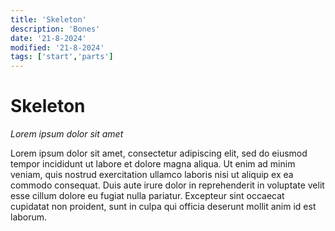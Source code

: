 ```yaml
---
title: 'Skeleton'
description: 'Bones'
date: '21-8-2024'
modified: '21-8-2024'
tags: ['start','parts']
---
```


# Skeleton
*Lorem ipsum dolor sit amet*

Lorem ipsum dolor sit amet, consectetur adipiscing elit, sed do eiusmod tempor incididunt ut labore et dolore magna aliqua.
Ut enim ad minim veniam, quis nostrud exercitation ullamco laboris nisi ut aliquip ex ea commodo consequat. Duis aute irure dolor in reprehenderit in voluptate velit esse cillum dolore eu fugiat nulla pariatur. Excepteur sint occaecat cupidatat non proident, sunt in culpa qui officia deserunt mollit anim id est laborum.
